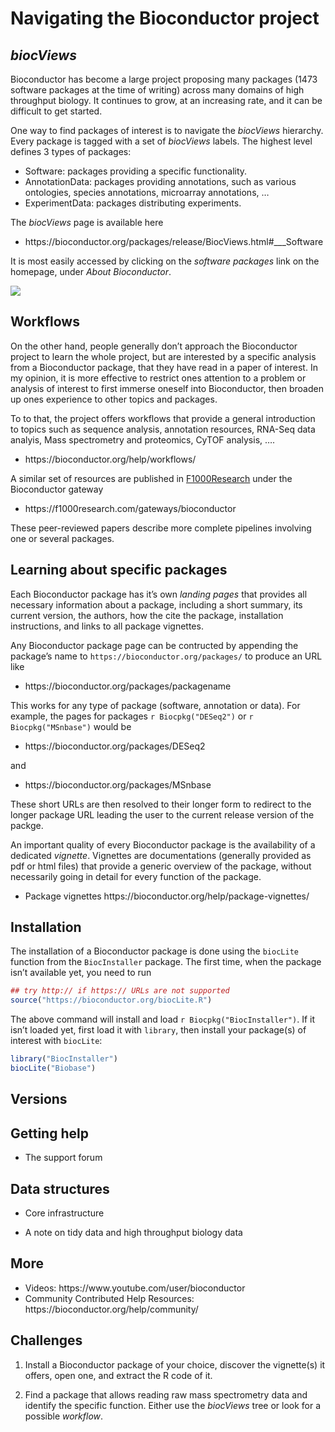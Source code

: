 # Navigating the Bioconductor project


## *biocViews*

Bioconductor has become a large project proposing many packages (1473
software packages at the time of writing) across many domains of high
throughput biology. It continues to grow, at an increasing rate, and
it can be difficult to get started. 

One way to find packages of interest is to navigate the *biocViews*
hierarchy. Every package is tagged with a set of *biocViews*
labels. The highest level defines 3 types of packages:

- Software: packages providing a specific functionality.
- AnnotationData: packages providing annotations, such as various
  ontologies, species annotations, microarray annotations, ...
- ExperimentData: packages distributing experiments.

The *biocViews* page is available here

- https://bioconductor.org/packages/release/BiocViews.html#___Software
  
It is most easily accessed by clicking on the *software packages* link
on the homepage, under *About Bioconductor*.

![](./figs/biocwww.png)

## Workflows 

On the other hand, people generally don't approach the Bioconductor
project to learn the whole project, but are interested by a specific
analysis from a Bioconductor package, that they have read in a paper
of interest. In my opinion, it is more effective to restrict ones
attention to a problem or analysis of interest to first immerse
oneself into Bioconductor, then broaden up ones experience to other
topics and packages.

To to that, the project offers workflows that provide a general
introduction to topics such as sequence analysis, annotation
resources, RNA-Seq data analyis, Mass spectrometry and proteomics,
CyTOF analysis, ....

- https://bioconductor.org/help/workflows/

A similar set of resources are published
in [F1000Research](https://f1000research.com/) under the Bioconductor
gateway

- https://f1000research.com/gateways/bioconductor

These peer-reviewed papers describe more complete pipelines involving
one or several packages.

## Learning about specific packages

Each Bioconductor package has it's own *landing pages* that provides
all necessary information about a package, including a short summary,
its current version, the authors, how the cite the package,
installation instructions, and links to all package vignettes. 

Any Bioconductor package page can be contructed by appending the
package's name to `https://bioconductor.org/packages/` to produce an
URL like

- https://bioconductor.org/packages/packagename

This works for any type of package (software, annotation or data). For
example, the pages for packages `r Biocpkg("DESeq2")` or `r Biocpkg("MSnbase")` 
would be

- https://bioconductor.org/packages/DESeq2

and

- https://bioconductor.org/packages/MSnbase

These short URLs are then resolved to their longer form to redirect to
the longer package URL leading the user to the current release version
of the packge.

An important quality of every Bioconductor package is the availability
of a dedicated *vignette*. Vignettes are documentations (generally
provided as pdf or html files) that provide a generic overview of the
package, without necessarily going in detail for every function of the
package.


- Package vignettes https://bioconductor.org/help/package-vignettes/


## Installation

The installation of a Bioconductor package is done using the
`biocLite` function from the `BiocInstaller` package. The first time,
when the package isn't available yet, you need to run

```r
## try http:// if https:// URLs are not supported
source("https://bioconductor.org/biocLite.R")
```

The above command will install and load `r
Biocpkg("BiocInstaller")`. If it isn't loaded yet, first load it with
`library`, then install your package(s) of interest with `biocLite`:

```r
library("BiocInstaller")
biocLite("Biobase")
```

## Versions


## Getting help

- The support forum

## Data structures

- Core infrastructure

- A note on tidy data and high throughput biology data

## More

- Videos: https://www.youtube.com/user/bioconductor
- Community Contributed Help Resources: https://bioconductor.org/help/community/

## Challenges

1. Install a Bioconductor package of your choice, discover the
   vignette(s) it offers, open one, and extract the R code of it.

2. Find a package that allows reading raw mass spectrometry data and
   identify the specific function. Either use the *biocViews* tree or
   look for a possible *workflow*.
